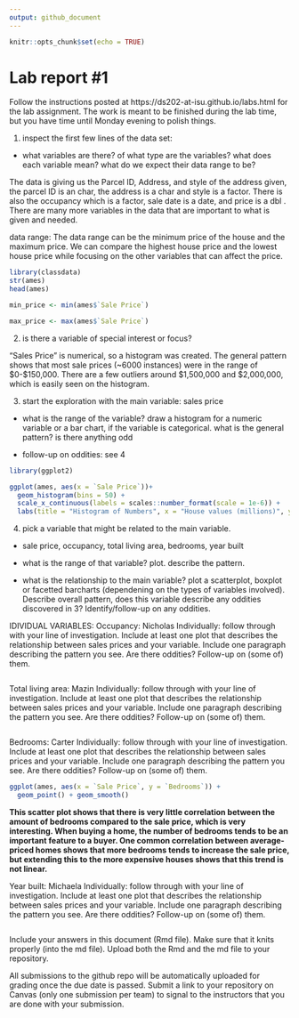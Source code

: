 ```yaml
---
output: github_document
---
```


<!-- README.md is generated from README.Rmd. Please edit the README.Rmd file -->


```r
knitr::opts_chunk$set(echo = TRUE)
```

# Lab report #1

Follow the instructions posted at https://ds202-at-isu.github.io/labs.html for the lab assignment. The work is meant to be finished during the lab time, but you have time until Monday evening to polish things.


1. inspect the first few lines of the data set:

* what variables are there? of what type are the variables? what does each variable mean? what do we expect their data range to be?

The data is giving us the Parcel ID, Address, and style of the address given, the parcel ID is an char, the address is a char and style is a factor. There is also the occupancy which is a factor, sale date is a date, and price is a dbl
. There are many more variables in the data that are important to what is given and needed.


data range:
The data range can be the minimum price of the house and the maximum price. We 
can compare the highest house price and the lowest house price while focusing on the other variables that can affect the price. 

```r
library(classdata)
str(ames)
head(ames)

min_price <- min(ames$`Sale Price`)

max_price <- max(ames$`Sale Price`)


```


2. is there a variable of special interest or focus?

"Sales Price" is numerical, so a histogram was created. The general pattern shows that most sale prices (~6000 instances) were in the range of $0-$150,000. There are a few outliers around $1,500,000 and $2,000,000, which is easily seen on the histogram.


3. start the exploration with the main variable: sales price

* what is the range of the variable? draw a histogram for a numeric variable or a bar chart, if the variable is categorical. what is the general pattern? is there anything odd

* follow-up on oddities: see 4

```r
library(ggplot2)

ggplot(ames, aes(x = `Sale Price`))+
  geom_histogram(bins = 50) +  
  scale_x_continuous(labels = scales::number_format(scale = 1e-6)) +
  labs(title = "Histogram of Numbers", x = "House values (millions)", y = "Frequency")

```

4. pick a variable that might be related to the main variable.
* sale price, occupancy, total living area, bedrooms, year built

* what is the range of that variable? plot. describe the pattern.

* what is the relationship to the main variable? plot a scatterplot, boxplot or facetted barcharts (dependening on the types of variables involved). Describe overall pattern, does this variable describe any oddities discovered in 3? Identify/follow-up on any oddities.


IDIVIDUAL VARIABLES: 
  Occupancy: Nicholas
Individually: follow through with your line of investigation. 
Include at least one plot that describes the relationship between sales prices and your variable. 
Include one paragraph describing the pattern you see. Are there oddities? 
Follow-up on (some of) them.
```r

```


  Total living area: Mazin
Individually: follow through with your line of investigation. 
Include at least one plot that describes the relationship between sales prices and your variable. 
Include one paragraph describing the pattern you see. Are there oddities? 
Follow-up on (some of) them.
```r

```


  Bedrooms: Carter
Individually: follow through with your line of investigation. 
Include at least one plot that describes the relationship between sales prices and your variable. 
Include one paragraph describing the pattern you see. Are there oddities? 
Follow-up on (some of) them.
```r
ggplot(ames, aes(x = `Sale Price`, y = `Bedrooms`)) + 
  geom_point() + geom_smooth()
```

**This scatter plot shows that there is very little correlation between the amount of bedrooms compared to the sale price, which is very interesting. When buying a home, the number of bedrooms tends to be an important feature to a buyer. One common correlation between average-priced homes shows that more bedrooms tends to increase the sale price, but extending this to the more expensive houses shows that this trend is not linear.**


  Year built: Michaela 
Individually: follow through with your line of investigation. 
Include at least one plot that describes the relationship between sales prices and your variable. 
Include one paragraph describing the pattern you see. Are there oddities? 
Follow-up on (some of) them.

```r

```


Include your answers in this document (Rmd file). Make sure that it knits properly (into the md file). Upload both the Rmd and the md file to your repository.  

All submissions to the github repo will be automatically uploaded for grading once the due date is passed.
Submit a link to your repository on Canvas (only one submission per team) to signal to the instructors that you are done with your submission.
